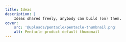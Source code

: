```yaml
---
title: Ideas
description: |
    Ideas shared freely, anybody can build (on) them.
cover:
    src: '@uploads/pentacle/pentacle-thumbnail.png'
    alt: Pentacle product default thumbnail
---
```


<Title
    title="Ideas"
    subtitle="K16E Blog"
    flipped={ true }
    swapped={ false }
    centered={ false }
/>